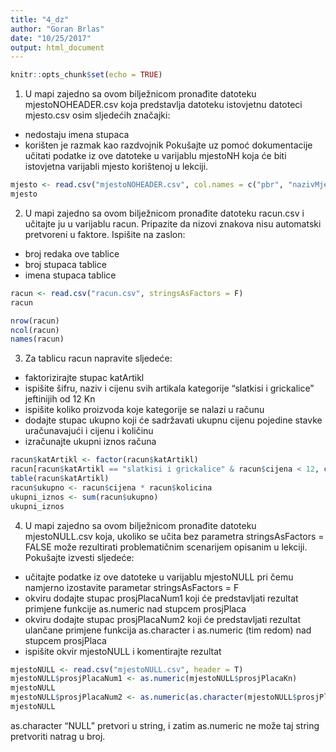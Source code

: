 ```yaml
---
title: "4_dz"
author: "Goran Brlas"
date: "10/25/2017"
output: html_document
---
```


```r
knitr::opts_chunk$set(echo = TRUE)
```

1. U mapi zajedno sa ovom bilježnicom pronađite datoteku mjestoNOHEADER.csv koja predstavlja datoteku istovjetnu datoteci mjesto.csv osim sljedećih značajki:
  - nedostaju imena stupaca
  - korišten je razmak kao razdvojnik
Pokušajte uz pomoć dokumentacije učitati podatke iz ove datoteke u varijablu mjestoNH koja će biti istovjetna varijabli mjesto korištenoj u lekciji.

```r
mjesto <- read.csv("mjestoNOHEADER.csv", col.names = c("pbr", "nazivMjesta", "prosjPlacaKn", "brojStanovnika", "prirez"), sep = " ")
mjesto
```

2. U mapi zajedno sa ovom bilježnicom pronađite datoteku racun.csv i učitajte ju u varijablu racun. Pripazite da nizovi znakova nisu automatski pretvoreni u faktore. Ispišite na zaslon:
  - broj redaka ove tablice
  - broj stupaca tablice
  - imena stupaca tablice
  
  
```r
racun <- read.csv("racun.csv", stringsAsFactors = F)
racun

nrow(racun)
ncol(racun)
names(racun)
```

3. Za tablicu racun napravite sljedeće:
  - faktorizirajte stupac katArtikl
  - ispišite šifru, naziv i cijenu svih artikala kategorije “slatkisi i grickalice” jeftinijih od 12 Kn
  - ispišite koliko proizvoda koje kategorije se nalazi u računu
  - dodajte stupac ukupno koji će sadržavati ukupnu cijenu pojedine stavke uračunavajući i cijenu i količinu
  - izračunajte ukupni iznos računa
  
```r
racun$katArtikl <- factor(racun$katArtikl)
racun[racun$katArtikl == "slatkisi i grickalice" & racun$cijena < 12, c(1, 2, 4)]
table(racun$katArtikl)
racun$ukupno <- racun$cijena * racun$kolicina
ukupni_iznos <- sum(racun$ukupno)
ukupni_iznos
```
  
  
4. U mapi zajedno sa ovom bilježnicom pronađite datoteku mjestoNULL.csv koja, ukoliko se učita bez parametra stringsAsFactors = FALSE može rezultirati problematičnim scenarijem opisanim u lekciji.
Pokušajte izvesti sljedeće:
  - učitajte podatke iz ove datoteke u varijablu mjestoNULL pri čemu namjerno izostavite parametar stringsAsFactors = F
  - okviru dodajte stupac prosjPlacaNum1 koji će predstavljati rezultat primjene funkcije as.numeric nad stupcem prosjPlaca
  - okviru dodajte stupac prosjPlacaNum2 koji će predstavljati rezultat ulančane primjene funkcija as.character i as.numeric (tim redom) nad stupcem prosjPlaca
  - ispišite okvir mjestoNULL i komentirajte rezultat
  
```r
mjestoNULL <- read.csv("mjestoNULL.csv", header = T)
mjestoNULL$prosjPlacaNum1 <- as.numeric(mjestoNULL$prosjPlacaKn)
mjestoNULL
mjestoNULL$prosjPlacaNum2 <- as.numeric(as.character(mjestoNULL$prosjPlacaKn))
mjestoNULL
```

as.character "NULL" pretvori u string, i zatim as.numeric ne može taj string pretvoriti natrag u broj.

